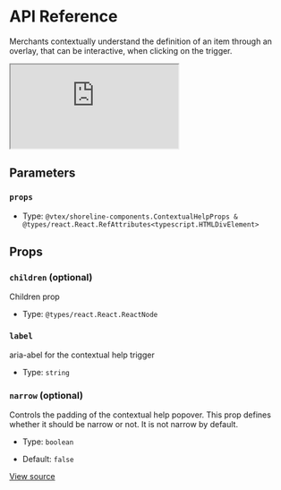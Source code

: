# API Reference

Merchants contextually understand the definition of an item through an overlay, that can be interactive, when clicking on the trigger.

<iframe src="https://620e870c28c4ae003a705d42-sxpurtgelw.chromatic.com/?path=/story/shoreline-components-contextual-help--playground&full=1&shortcuts=false&singleStory=true" 
        style={{"width":"100%","height":600,"border":0,"borderRadius":4}}></iframe>

## Parameters

### `props`

- Type: `@vtex/shoreline-components.ContextualHelpProps & @types/react.React.RefAttributes<typescript.HTMLDivElement>`

## Props

### `children` (optional)

Children prop

- Type: `@types/react.React.ReactNode`

### `label`

aria-abel for the contextual help trigger

- Type: `string`

### `narrow` (optional)

Controls the padding of the contextual help popover.
This prop defines whether it should be narrow or not.
It is not narrow by default.

- Type: `boolean`

- Default: `false`

[View source](https://github.com/vtex/shoreline/blob/515ddbbc2/packages/components/src/contextual-help/contextual-help.tsx#L17)
